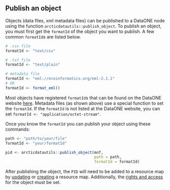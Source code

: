 ## Publish an object

Objects (data files, xml metadata files) can be published to a DataONE node using the function `arcticdatautils::publish_object`. 
To publish an object, you must first get the `formatId` of the object you want to publish. A few common `formatId`s are listed below.

```r
# .csv file
formatId <- "text/csv"

# .txt file
formatId <- "text/plain"

# metadata file
formatId <- "eml://ecoinformatics.org/eml-2.1.1"
# OR
formatId <- format_eml()
```

Most objects have registered `formatId`s that can be found on the DataONE website [here](https://cn.dataone.org/cn/v2/formats). Metadata files (as shown above) use a special function to set the `formatId`. If the `formatId` is not listed at the DataONE website, you can set `formatId <- "application/octet-stream"`.

Once you know the `formatId` you can publish your object using these commands:

```r
path <- "path/to/your/file"
formatId <- "your/formatId"

pid <- arcticdatautils::publish_object(mnT,
                                       path = path,
                                       formatId = formatId)
```

After publishing the object, the `PID` will need to be added to a resource map by [updating](#update-a-package) or [creating](#create-a-resource-map) a resource map. Additionally, the [rights and access](#set-rights-and-access) for the object must be set.

